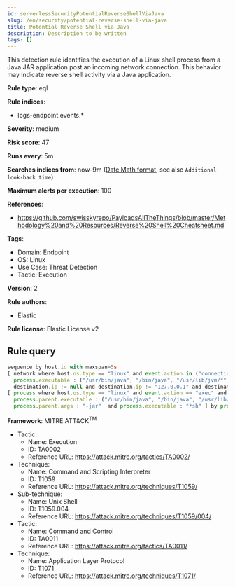 ```yaml
---
id: serverlessSecurityPotentialReverseShellViaJava
slug: /en/security/potential-reverse-shell-via-java
title: Potential Reverse Shell via Java
description: Description to be written
tags: []
---
```


<div id="potential-reverse-shell-via-java"></div>

This detection rule identifies the execution of a Linux shell process from a Java JAR application post an incoming network connection. This behavior may indicate reverse shell activity via a Java application.

**Rule type**: eql

**Rule indices**: 

* logs-endpoint.events.*

**Severity**: medium

**Risk score**: 47

**Runs every**: 5m

**Searches indices from**: now-9m ([Date Math format](((ref))/common-options.html#date-math), see also <DocLink id="serverlessSecurityRulesUiCreate" section="set-the-rules-schedule">`Additional look-back time`</DocLink>)

**Maximum alerts per execution**: 100

**References**: 

* https://github.com/swisskyrepo/PayloadsAllTheThings/blob/master/Methodology%20and%20Resources/Reverse%20Shell%20Cheatsheet.md

**Tags**: 

* Domain: Endpoint
* OS: Linux
* Use Case: Threat Detection
* Tactic: Execution

**Version**: 2

**Rule authors**: 

* Elastic

**Rule license**: Elastic License v2

## Rule query

```js
sequence by host.id with maxspan=5s
[ network where host.os.type == "linux" and event.action in ("connection_accepted", "connection_attempted") and 
  process.executable : ("/usr/bin/java", "/bin/java", "/usr/lib/jvm/*", "/usr/java/*") and
  destination.ip != null and destination.ip != "127.0.0.1" and destination.ip != "::1" ] by process.entity_id
[ process where host.os.type == "linux" and event.action == "exec" and 
  process.parent.executable : ("/usr/bin/java", "/bin/java", "/usr/lib/jvm/*", "/usr/java/*") and
  process.parent.args : "-jar"  and process.executable : "*sh" ] by process.parent.entity_id

```

**Framework**: MITRE ATT&CK<sup>TM</sup>

* Tactic:
    * Name: Execution
    * ID: TA0002
    * Reference URL: https://attack.mitre.org/tactics/TA0002/
* Technique:
    * Name: Command and Scripting Interpreter
    * ID: T1059
    * Reference URL: https://attack.mitre.org/techniques/T1059/
* Sub-technique:
    * Name: Unix Shell
    * ID: T1059.004
    * Reference URL: https://attack.mitre.org/techniques/T1059/004/
* Tactic:
    * Name: Command and Control
    * ID: TA0011
    * Reference URL: https://attack.mitre.org/tactics/TA0011/
* Technique:
    * Name: Application Layer Protocol
    * ID: T1071
    * Reference URL: https://attack.mitre.org/techniques/T1071/

